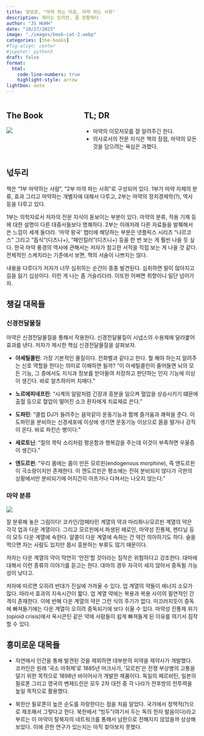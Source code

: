 ```yaml
---
title: 양성관, "마약 하는 마음, 마약 파는 사회"
description: 재미는 있지만, 좀 장황하다
author: "JS HUHH"
date: "10/27/2023"
image: "./images/book-cat-2.webp"
categories: [the-books]
#fig-align: center
#jupyter: python3
draft: false
format:
  html:
    code-line-numbers: true
    highlight-style: arrow
lightbox: auto
---
```


::: columns
::: {.column width="30%"}
## The Book
[![](https://image.aladin.co.kr/product/32626/17/cover500/e432532385_1.jpg)](https://www.aladin.co.kr/shop/wproduct.aspx?ItemId=326261783)
:::

:::{.column width="5%"}
:::

::: {.column width="65%"}
## TL; DR
- 마약의 이모저모를 잘 알려주긴 한다. 
- 의사로서의 전문 지식은 책의 장점, 마약의 모든 것을 담으려는 욕심은 과했다. 
:::
:::

## 넋두리

책은 "1부 마약하는 사람", "2부 마약 파는 사회"로 구성되어 있다. 1부가 마약 자체의 분류, 효과 그리고 마약하는 개별자에 대해서 다루고, 2부는 마약의 정치경제학(?), 역사 등을 다루고 있다. 

1부는 의학자로서 저자의 전문 지식이 돋보이는 부분이 있다. 마약의 분류, 작용 기제 등에 대한 설명이 다른 대중서들보다 명쾌하다. 2부는 이래저래 다른 자료들을 발췌해서 쓴 느낌이 세게 들더라. '마약 왕국' 챕터에 해당하는 부분은 넷플릭스 시리즈 "나르코스" 그리고 "돕식"(디즈니+), "페인킬러"(디즈니+) 등을 한 번 보는 게 훨씬 나을 듯 싶다. 한국 마약 풍경의 역사에 관해서는 저자가 참고한 서적을 직접 보는 게 나을 것 같다. 전체적인 스케치라는 기준에서 보면, 책의 서술이 나쁘지는 않다. 

내용을 다루다가 저자가 너무 심취하는 순간이 종종 발견된다. 심취하면 말이 많아지고 길을 잃기 십상이다. 이런 게 나는 좀 거슬리더라. 이또한 어쩌면 취향이니 일단 넘어가자. 

## 챙길 대목들
### 신경전달물질

마약은 신경전달물질을 통해서 작용한다. 신경전달물질이 시냅스의 수용체에 달라붙어 효과를 낸다. 저자가 제시한 핵심 신경전달물질을 살펴보자. 

- **아세틸콜린**: 가장 기본적인 물질이다. 전화벨과 같다고 한다. 뭘 해야 하는지 알려주는 신호 역할을 한다는 의미로 이해하면 될까? "이 아세틸콜린이 줄어들면 뇌의 모든 기능, 그 중에서도 지식과 정보를 받아들여 저장하고 판단하는 인지 기능에 이상이 생긴다. 바로 알츠하이머 치매다."

- **노르에피네프린**: "시계의 알람처럼 긴장과 흥분을 일으켜 혈압을 상승시키기 떄문에 출혈 등으로 혈압이 떨어진 쇼크 환자에게 치료제로 쓴다."

- **도파민**: "클럽 DJ가 들려주는 음악같이 운동기능과 함께 즐거움과 쾌락을 준다. 이 도파민을 분비하는 신경세포에 이상에 생기면 운동기능 이상으로 몸을 떨거나 강직이 온다. 바로 파킨슨 병이다."

- **세로토닌**: "절의 목탁 소리처럼 평온함과 행복감을 주는데 이것이 부족하면 우울증이 생긴다."

- **엔도르핀**: "우리 몸에는 몸이 만든 모르핀(endogenous morphine), 즉 엔도르핀이 극소량이지만 존재한다. 이 엔도르핀은 평소에는 전혀 분비되지 않다가 극한의 상황에서만 분비되기에 어지간히 아프거나 다쳐서는 나오지 않는다." 


### 마약 분류 

![](./images/drugmap.png)

잘 분류해 놓은 그림이다! 코카인/암페타민 계열의 약과 마리화나/모르핀 계열의 약은 각각 업과 다운 계열이다. 그리고 모르핀에서 파생된 헤로인, 마약성 진통제, 펜타닐 등이 모두 다운 계열에 속한다. 알콜이 다운 계열에 속하는 건 약간 의아하기도 하다. 술을 먹으면 자는 사람도 있지만 몹시 흥분하는 부류도 많기 때문이다. 

저자는 다운 계열의 약이 막연히 '안전'할 것이라는 짐작은 위험하다고 강조한다. 대마에 대해서 이런 종류의 이야기를 듣고는 한다. 대마의 경우 자극이 세지 않아서 중독될 가능성이 낮다고. 

저자에 따르면 오히려 반대가 진실에 가까울 수 있다. 업 계열의 약들이 에너지 소모가 많다. 따라서 효과의 지속시간이 짧다. 업 계열 약에는 복용과 복용 사이의 필연적인 간격이 존재한다. 이에 반해 다운 계열의 약은 그런 식의 주기가 없다. 미끄러지듯이 중독에 빠져들기에는 다운 계열이 오히려 중독되기에 보다 쉬울 수 있다. 마약성 진통제 위기(opioid crisis)에서 옥시콘틴 같은 약에 사람들이 쉽게 빠져들게 된 이유를 여기서 짐작할 수 있다.  

## 흥미로운 대목들

- 자연에서 인간을 통해 발견된 것을 제외하면 대부분의 미약을 제약사가 개발했다. 코카인은 원래 '국소 마취제'로 1885년 머크사가, '모르핀'은 전쟁 부상병의 고통을 덜기 위한 목적으로 1898년 바이어사가 개발한 제품이다. 독일의 페르비틴, 일본의 필로폰 그리고 영국의 벤제드린은 모두 2차 대전 중 각 나라가 전후방의 전투력을 높일 목적으로 활용했다. 

- 북한산 필로폰이 높은 순도를 자랑한다는 점을 처음 알았다. 국가에서 정책적(?)으로 제조해서 그렇다고 한다. 북한에서 "빙두"(여기서 두는 독의 한자 발음이다)라고 부르는 이 마약이 탈북자의 네트워크를 통해서 남한으로 전해지지 않았을까 상상해 보았다. 이에 관한 연구가 있는지는 아직 찾아보지 못했다. 